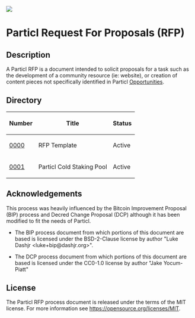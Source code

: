 <img src="./particl_logo_2.svg" />

=Particl Request For Proposals (RFP)=

==Description==
A Particl RFP is a document intended to solicit proposals for a task such as the development of a community resource (ie: website), or creation of content pieces not specifically identified in Particl [[https://github.com/particlcommunity/pops|Opportunities]].

==Directory==

{|class="wikitable sortable" style="width: auto; text-align: center;"
!Number!!Title!!Status
|-
|[[./rfp-0000/rfp-0000.mediawiki|0000]]||RFP Template||Active
|-
|[[./rfp-0001/rfp-0001.mediawiki|0001]]||Particl Cold Staking Pool||Active
|}

==Acknowledgements==

This process was heavily influenced by the Bitcoin Improvement Proposal (BIP)
process and Decred Change Proposal (DCP) although it has been modified to fit the needs of Particl.  

* The BIP process document from which portions of this document are based is licensed under the BSD-2-Clause license by author "Luke Dashjr &lt;luke+bip@dashjr.org&gt;".

* The DCP process document from which portions of this document are based is licensed under the CC0-1.0 license by author "Jake Yocum-Piatt"

==License==

The Particl RFP process document is released under the terms of the MIT license. For more information see https://opensource.org/licenses/MIT.
